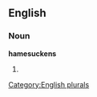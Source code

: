 
==English==

===Noun===
'''hamesuckens'''

# {{plural of|[[hamesucken]]}}

[[Category:English plurals]]